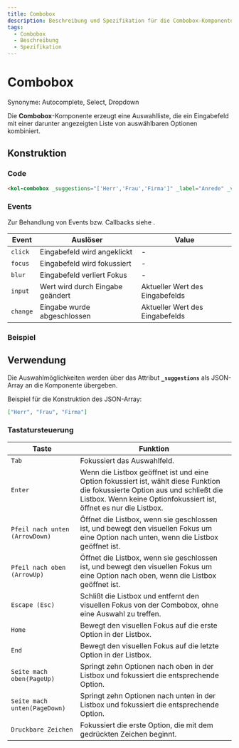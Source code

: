 ```yaml
---
title: Combobox
description: Beschreibung und Spezifikation für die Combobox-Komponente.
tags:
  - Combobox
  - Beschreibung
  - Spezifikation
---
```



# Combobox

Synonyme: Autocomplete, Select, Dropdown

Die **Combobox**-Komponente erzeugt eine Auswahlliste, die ein Eingabefeld mit einer darunter angezeigten Liste von auswählbaren Optionen kombiniert.

## Konstruktion

### Code

```html
<kol-combobox _suggestions="['Herr','Frau','Firma']" _label="Anrede" _value="Herr"></kol-combobox>
```

### Events

Zur Behandlung von Events bzw. Callbacks siehe <kol-link _label="Events" _href="../concepts/events" />.

| Event    | Auslöser                         | Value                           |
|----------|----------------------------------|---------------------------------|
| `click`  | Eingabefeld wird angeklickt      | -                               |
| `focus`  | Eingabefeld wird fokussiert      | -                               |
| `blur`   | Eingabefeld verliert Fokus       | -                               |
| `input`  | Wert wird durch Eingabe geändert | Aktueller Wert des Eingabefelds |
| `change` | Eingabe wurde abgeschlossen      | Aktueller Wert des Eingabefelds |

### Beispiel

<kol-combobox  _suggestions="['Herr','Frau','Firma']" _label="Anrede" _value="Herr"></kol-combobox>

## Verwendung

Die Auswahlmöglichkeiten werden über das Attribut **`_suggestions`** als JSON-Array an die Komponente übergeben.

Beispiel für die Konstruktion des JSON-Array:

```json
["Herr", "Frau", "Firma"]
```

<!--### Best practices-->

<!-- ## Barrierefreiheit -->

### Tastatursteuerung

| Taste                          | Funktion                                                                                                                                                                                            |
| ------------------------------ | --------------------------------------------------------------------------------------------------------------------------------------------------------------------------------------------------- |
| `Tab`                          | Fokussiert das Auswahlfeld.                                                                                                                                                                         |
| `Enter`                        | Wenn die Listbox geöffnet ist und eine Option fokussiert ist, wählt diese Funktion die fokussierte Option aus und schließt die Listbox. Wenn keine Optionfokussiert ist, öffnet es nur die Listbox. |
| `Pfeil nach unten (ArrowDown)` | Öffnet die Listbox, wenn sie geschlossen ist, und bewegt den visuellen Fokus um eine Option nach unten, wenn die Listbox geöffnet ist.                                                              |
| `Pfeil nach oben (ArrowUp)`    | Öffnet die Listbox, wenn sie geschlossen ist, und bewegt den visuellen Fokus um eine Option nach oben, wenn die Listbox geöffnet ist.                                                               |
| `Escape (Esc)`                 | Schlißt die Listbox und entfernt den visuellen Fokus von der Combobox, ohne eine Auswahl zu treffen.                                                                                                |
| `Home`                         | Bewegt den visuellen Fokus auf die erste Option in der Listbox.                                                                                                                                     |
| `End`                          | Bewegt den visuellen Fokus auf die letzte Option in der Listbox.                                                                                                                                    |
| `Seite mach oben(PageUp)`      | Springt zehn Optionen nach oben in der Listbox und fokussiert die entsprechende Option.                                                                                                             |
| `Seite mach unten(PageDown)`   | Springt zehn Optionen nach unten in der Listbox und fokussiert die entsprechende Option.                                                                                                            |
| `Druckbare Zeichen`            | Fokussiert die erste Option, die mit dem gedrückten Zeichen beginnt.                                                                                                                                |

<Readme />

<ExampleLink component="combobox" />
